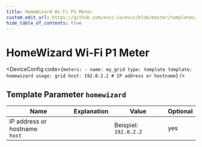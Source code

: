 ```yaml
---
title: HomeWizard Wi-Fi P1 Meter
custom_edit_url: https://github.com/evcc-io/evcc/blob/master/templates/definition/meter/homewizard.yaml
hide_table_of_contents: true
---
```



# HomeWizard Wi-Fi P1 Meter

<div className="device-detail-container">
  <div className="device-detail-content">
    <DeviceFeatures features="" />

<DeviceConfig code={`meters:
    - name: my_grid
      type: template
      template: homewizard
      usage: grid
      host: 192.0.2.2 # IP address or hostname`}  />
  </div>
  <div className="device-detail-icon">
    <evcc-icon
      type="meter"
      name="homewizard-wi-fi-p1-meter"
      size="400px"
      alt="HomeWizard Wi-Fi P1 Meter"
      className="device-detail-icon-img"
    ></evcc-icon>
  </div>
</div>

## Template Parameter `homewizard`

| Name | Explanation | Value | Optional |
|-----------|-------------|-------|----------|
| IP address or hostname<br/>`host` |  | Beispiel: `192.0.2.2` | yes |

